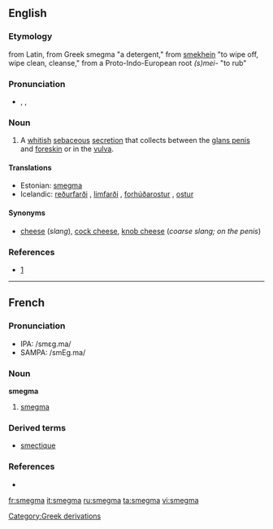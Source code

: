 ==English==

===Etymology===
from Latin, from Greek smegma "a detergent," from [[smekhein]] "to wipe off, wipe clean, cleanse," from a Proto-Indo-European root ''(s)mei-'' "to rub"

===Pronunciation===
* {{enPR|smĕgʹmə}}, {{IPA|/ˈsmɛgmə/}}, {{SAMPA|/"smEgm@/}}

===Noun===
{{wikipedia}}
{{en-noun|-}}

# A [[whitish]] [[sebaceous]] [[secretion]] that collects between the [[glans penis]] and [[foreskin]] or in the [[vulva]].

====Translations====
* Estonian: [[#Estonian|smegma]]
* Icelandic: [[reðurfarði]] {{m}}, [[limfarði]] {{m}}, [[forhúðarostur]] {{m}}, [[ostur]] {{m}}

====Synonyms====
* [[cheese]] (''slang''), [[cock cheese]], [[knob cheese]] (''coarse slang; on the penis'')

===References===
* {{R:Online Etymology Dictionary}} [http://www.etymonline.com/index.php?search=smegma&searchmode=none]

----

==French==

===Pronunciation===
* IPA: /smɛɡ.ma/
* SAMPA: /smEg.ma/

===Noun===
'''smegma''' {{m}}

# [[#English|smegma]]

===Derived terms===
* [[smectique]]

===References===
* {{NPLarousse}}

[[Category:Greek derivations]]

[[fr:smegma]]
[[it:smegma]]
[[ru:smegma]]
[[ta:smegma]]
[[vi:smegma]]